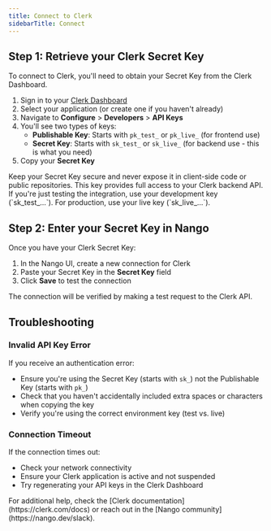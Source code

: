 ```yaml
---
title: Connect to Clerk
sidebarTitle: Connect
---
```


## Step 1: Retrieve your Clerk Secret Key

To connect to Clerk, you'll need to obtain your Secret Key from the Clerk Dashboard.

1. Sign in to your [Clerk Dashboard](https://dashboard.clerk.com/)
2. Select your application (or create one if you haven't already)
3. Navigate to **Configure** > **Developers** > **API Keys**
4. You'll see two types of keys:
   - **Publishable Key**: Starts with `pk_test_` or `pk_live_` (for frontend use)
   - **Secret Key**: Starts with `sk_test_` or `sk_live_` (for backend use - this is what you need)
5. Copy your **Secret Key**

<Warning>
Keep your Secret Key secure and never expose it in client-side code or public repositories. This key provides full access to your Clerk backend API.
</Warning>

<Info>
If you're just testing the integration, use your development key (`sk_test_...`). For production, use your live key (`sk_live_...`).
</Info>

## Step 2: Enter your Secret Key in Nango

Once you have your Clerk Secret Key:

1. In the Nango UI, create a new connection for Clerk
2. Paste your Secret Key in the **Secret Key** field
3. Click **Save** to test the connection

The connection will be verified by making a test request to the Clerk API.

## Troubleshooting

### Invalid API Key Error

If you receive an authentication error:
- Ensure you're using the Secret Key (starts with `sk_`) not the Publishable Key (starts with `pk_`)
- Check that you haven't accidentally included extra spaces or characters when copying the key
- Verify you're using the correct environment key (test vs. live)

### Connection Timeout

If the connection times out:
- Check your network connectivity
- Ensure your Clerk application is active and not suspended
- Try regenerating your API keys in the Clerk Dashboard

<Tip>
For additional help, check the [Clerk documentation](https://clerk.com/docs) or reach out in the [Nango community](https://nango.dev/slack).
</Tip>